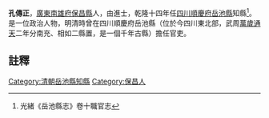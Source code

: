 {{明清人物信息框
| 姓名 =孔傳正
| 最高職務 = [[四川|四川]][[岳池縣|岳池縣]][[知縣|知縣]]
| 國家 = 大清
| 籍貫 = [[廣東|廣東]][[南雄府|南雄府]][[保昌縣|保昌縣]]
| 字號 =
| 出生日期 = ？年？月？日
| 逝世日期 = ？年？月？日
| 墓葬 = 
| 配偶 =  
| 親屬 = 曾祖、祖、父，母
| 出身 =進士 
| 著作 =  
*
}}
'''孔傳正'''{{BD|？年||？年||}}，[[廣東|廣東]][[南雄府|南雄府]][[保昌縣|保昌縣]]人，由進士，乾隆十四年任[[四川|四川]][[順慶府|順慶府]][[岳池縣|岳池縣]]知縣<ref>光緒《岳池縣志》卷十職官志</ref>。是一位政治人物，明清時曾在四川順慶府岳池縣（位於今四川東北部，武周[[萬歲通天|萬歲通天]]二年分南充、相如二縣置，是一個千年古縣）擔任官吏。
==註釋==
{{reflist}}
{{清朝人物小作品}}
{{乾隆四年己未科殿試金榜}}
[[Category:清朝岳池縣知縣|Category:清朝岳池縣知縣]]
[[Category:保昌人|Category:保昌人]]